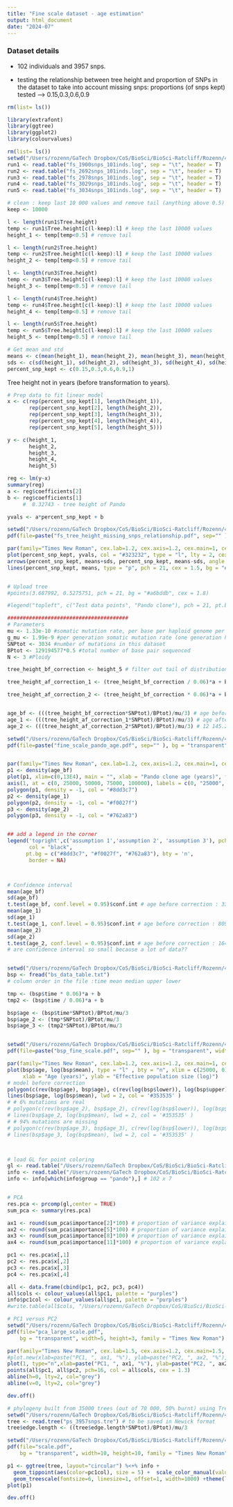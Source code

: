 ```yaml
---
title: "Fine scale dataset - age estimation"
output: html_document
date: "2024-07"
---
```


### Dataset details
- 102 individuals and 3957 snps. <br />

- testing the relationship between tree height and proportion of SNPs in the dataset to take into account missing snps: proportions (of snps kept) tested --> 0.15,0.3,0.6,0.9


```r
rm(list= ls())

library(extrafont)
library(ggtree)
library(ggplot2)
library(colourvalues)

```


```r
rm(list= ls())
setwd("/Users/rozenn/GaTech Dropbox/CoS/BioSci/BioSci-Ratcliff/Rozenn/4.PandoProject/17-analyses/4_age/5_results/pando")
run1 <- read.table("fs_1900snps_101inds.log", sep = "\t", header = T) 
run2 <- read.table("fs_2692snps_101inds.log", sep = "\t", header = T) 
run3 <- read.table("fs_2978snps_101inds.log", sep = "\t", header = T)
run4 <- read.table("fs_3029snps_101inds.log", sep = "\t", header = T)
run5 <- read.table("fs_3034snps_101inds.log", sep = "\t", header = T)

# clean : keep last 10 000 values and remove tail (anything above 0.5)
keep <- 10000

l <- length(run1$Tree.height)
temp <- run1$Tree.height[c(l-keep):l] # keep the last 10000 values
height_1 <- temp[temp<0.5] # remove tail

l <- length(run2$Tree.height)
temp <- run2$Tree.height[c(l-keep):l] # keep the last 10000 values
height_2 <- temp[temp<0.5] # remove tail

l <- length(run3$Tree.height)
temp <- run3$Tree.height[c(l-keep):l] # keep the last 10000 values
height_3 <- temp[temp<0.5] # remove tail

l <- length(run4$Tree.height)
temp <- run4$Tree.height[c(l-keep):l] # keep the last 10000 values
height_4 <- temp[temp<0.5] # remove tail

l <- length(run5$Tree.height)
temp <- run5$Tree.height[c(l-keep):l] # keep the last 10000 values
height_5 <- temp[temp<0.5] # remove tail

# Get mean and std
means <- c(mean(height_1), mean(height_2), mean(height_3), mean(height_4), mean(height_5)) 
sds <- c(sd(height_1), sd(height_2), sd(height_3), sd(height_4), sd(height_5)) 
percent_snp_kept <- c(0.15,0.3,0.6,0.9,1) 

```

Tree height not in years (before transformation to years).


```r

# Prep data to fit linear model
x <- c(rep(percent_snp_kept[1], length(height_1)),
       rep(percent_snp_kept[2], length(height_2)),
       rep(percent_snp_kept[3], length(height_3)),
       rep(percent_snp_kept[4], length(height_4)),
       rep(percent_snp_kept[5], length(height_5)))

y <- c(height_1, 
       height_2, 
       height_3, 
       height_4, 
       height_5)

reg <- lm(y~x)
summary(reg)
a <- reg$coefficients[2]
b <- reg$coefficients[1]
     #  0.32743 - tree height of Pando

```


```r
yvals <- a*percent_snp_kept + b

setwd("/Users/rozenn/GaTech Dropbox/CoS/BioSci/BioSci-Ratcliff/Rozenn/4.PandoProject/17-analyses/4_age/6_figures")
pdf(file=paste("fs_tree_height_missing_snps_relationship.pdf", sep="" ), bg = "transparent", width=5, height=3, family = "Times New Roman")

par(family="Times New Roman", cex.lab=1.2, cex.axis=1.2, cex.main=1, cex.sub=1)
plot(percent_snp_kept, yvals, col = "#323232", type = "l", lty = 2, cex = 1.3, xlab = "Proportion of SNPs kept", ylab = "Tree Height", bty = "n", xlim = c(0, 1), ylim = c(0, 0.3))
arrows(percent_snp_kept, means+sds, percent_snp_kept, means-sds, angle = 90, code = 3, length = 0.08)
lines(percent_snp_kept, means, type = "p", pch = 21, cex = 1.5, bg = "#323232")


# Upload tree 
#points(3.687992, 0.5275751, pch = 21, bg = "#a6bddb", cex = 1.8)

#legend("topleft", c("Test data points", "Pando clone"), pch = 21, pt.bg = c("black", "#a6bddb"), bty = "n")

```

```r

#######################################
# Parameters
mu <- 1.33e-10 #somatic mutation rate, per base per haploid genome per year
g_mu <- 1.99e-9 #per generation somatic mutation rate (one generation here is 15 years)
SNPtot <- 3034 #number of mutations in this dataset
BPtot <- 129194577*0.5 #total number of base pair sequenced
N <- 3 #Ploidy

tree_height_bf_correction <- height_5 # filter out tail of distribution

tree_height_af_correction_1 <- (tree_height_bf_correction / 0.06)*a + b

tree_height_af_correction_2 <- (tree_height_bf_correction * 0.06)*a + b


age_bf <- (((tree_height_bf_correction*SNPtot)/BPtot)/mu/3) # age before correction 32423.68
age_1 <- (((tree_height_af_correction_1*SNPtot)/BPtot)/mu/3) # age after correction - 100 374.6
age_2 <- (((tree_height_af_correction_2*SNPtot)/BPtot)/mu/3) # 12 145.24

setwd("/Users/rozenn/GaTech Dropbox/CoS/BioSci/BioSci-Ratcliff/Rozenn/4.PandoProject/17-analyses/4_age/6_figures")
pdf(file=paste("fine_scale_pando_age.pdf", sep="" ), bg = "transparent", width=5.5, height=3, family = "Times New Roman")


par(family="Times New Roman", cex.lab=1.2, cex.axis=1.2, cex.main=1, cex.sub=1)
p1 <- density(age_bf) 
plot(p1, xlim=c(0,13E4), main = "", xlab = "Pando clone age (years)", frame = F, xaxt = "n")
axis(1, at = c(0, 25000, 50000, 75000, 100000), labels = c(0, "25000", "50000", "75000", "100000"))
polygon(p1, density = -1, col = "#8dd3c7")
p2 <- density(age_1) 
polygon(p2, density = -1, col = "#f0027f")
p3 <- density(age_2) 
polygon(p3, density = -1, col = "#762a83")


## add a legend in the corner
legend('topright',c('assumption 1','assumption 2', 'assumption 3'), pch = 22,
       col = "black",
      pt.bg = c("#8dd3c7", "#f0027f", "#762a83"), bty = 'n',
       border = NA)



# Confidence interval
mean(age_bf)
sd(age_bf)
t.test(age_bf, conf.level = 0.95)$conf.int # age before correction : 33965.58 33980.50 - mean 32423.68
mean(age_1)
sd(age_1)
t.test(age_1, conf.level = 0.95)$conf.int # age before correction : 80993.91 81022.39
mean(age_2)
sd(age_2)
t.test(age_2, conf.level = 0.95)$conf.int # age before correction : 16401.96 16402.06
# are confidence interval so small because a lot of data??



```




```r
setwd("/Users/rozenn/GaTech Dropbox/CoS/BioSci/BioSci-Ratcliff/Rozenn/4.PandoProject/17-analyses/4_age/5_results/pando/dec30/3034/")
bsp <- fread("bs_data_table.txt")
# column order in the file :time mean median upper lower

tmp <- (bsp$time * 0.06)*a + b
tmp2 <- (bsp$time / 0.06)*a + b

bsp$age <- (bsp$time*SNPtot)/BPtot/mu/3
bsp$age_2 <- (tmp*SNPtot)/BPtot/mu/3
bsp$age_3 <- (tmp2*SNPtot)/BPtot/mu/3


setwd("/Users/rozenn/GaTech Dropbox/CoS/BioSci/BioSci-Ratcliff/Rozenn/4.PandoProject/17-analyses/4_age/6_figures")
pdf(file=paste("bsp_fine_scale.pdf", sep="" ), bg = "transparent", width=5, height=3, family = "Times New Roman")

par(family="Times New Roman", cex.lab=1.2, cex.axis=1.2, cex.main=1, cex.sub=1)
plot(bsp$age, log(bsp$mean), type = "l" , bty = "n", xlim = c(25000, 0), # ylim = c(0,4000),
     xlab = "Age (years)", ylab = "Effective population size (log)")
# model before correction
polygon(c(rev(bsp$age), bsp$age), c(rev(log(bsp$lower)), log(bsp$upper)), col = '#ccece6', border = NA) # add fill
lines(bsp$age, log(bsp$mean), lwd = 2, col = '#353535' )
# # 6% mutations are real
# polygon(c(rev(bsp$age_2), bsp$age_2), c(rev(log(bsp$lower)), log(bsp$upper)), col = '#762a83', border = NA, xlim = c(25000, 0)) # add fill
# lines(bsp$age_2, log(bsp$mean), lwd = 2, col = '#353535' )
# # 94% mutations are missing
# polygon(c(rev(bsp$age_3), bsp$age_3), c(rev(log(bsp$lower)), log(bsp$upper)), col = '#f0027f', border = NA, xlim = c(25000, 0)) # add fill
# lines(bsp$age_3, log(bsp$mean), lwd = 2, col = '#353535' )




```

```r
# load GL for point coloring
gl <- read.table("/Users/rozenn/GaTech Dropbox/CoS/BioSci/BioSci-Ratcliff/Rozenn/4.PandoProject/17-analyses/3_spatial_structure/data/gl_pando_3957snps_102inds.txt") # 101 x 3957
info <- read.table("/Users/rozenn/GaTech Dropbox/CoS/BioSci/BioSci-Ratcliff/Rozenn/4.PandoProject/17-analyses/3_spatial_structure/data/ids_PS_sup4.txt", sep = "\t", header = T)
info <- info[which(info$group == "pando"),] # 102 x 7


# PCA
res.pca <- prcomp(gl,center = TRUE) 
sum_pca <- summary(res.pca)

ax1 <- round(sum_pca$importance[2]*100) # proportion of variance explained by first axis
ax2 <- round(sum_pca$importance[5]*100) # proportion of variance explained by second axis
ax3 <- round(sum_pca$importance[8]*100) # proportion of variance explained by second axis
ax4 <- round(sum_pca$importance[11]*100) # proportion of variance explained by second axis

pc1 <- res.pca$x[,1]
pc2 <- res.pca$x[,2]
pc3 <- res.pca$x[,3]
pc4 <- res.pca$x[,4]

all <- data.frame(cbind(pc1, pc2, pc3, pc4))
all$cols <- colour_values(all$pc1, palette = "purples")
info$pc1col <- colour_values(all$pc1, palette = "purples")
#write.table(all$cols, "/Users/rozenn/GaTech Dropbox/CoS/BioSci/BioSci-Ratcliff/Rozenn/4.PandoProject/17-analyses/4_age/4_scripts/data/cols_pc1_large_scale.txt", col.names = F, row.names = F, sep = "\t")

# PC1 versus PC2 
setwd("/Users/rozenn/GaTech Dropbox/CoS/BioSci/BioSci-Ratcliff/Rozenn/4.PandoProject/5-Writing/5.Figures/current/Figure5")
pdf(file="pca_large_scale.pdf",
    bg = "transparent", width=5, height=3, family = "Times New Roman")

par(family="Times New Roman", cex.lab=1.5, cex.axis=1.2, cex.main=1.5, cex.sub=1.5)
#plot.new(xlab=paste("PC1, ", ax1, "%"), ylab=paste("PC2, ", ax2, "%"), bty = "n")
plot(1, type="n",xlab=paste("PC1, ", ax1, "%"), ylab=paste("PC2, ", ax2, "%"), bty = "n", xlim=c(-7, 7), ylim=c(-7, 7))
points(all$pc1, all$pc2, pch=16, col = all$cols, cex = 1.3)
abline(h=0, lty=2, col="grey")
abline(v=0, lty=2, col="grey")

dev.off()

# phylogeny built from 35000 trees (out of 70 000, 50% burnt) using TreeAnnotator
setwd("/Users/rozenn/GaTech Dropbox/CoS/BioSci/BioSci-Ratcliff/Rozenn/4.PandoProject/17-analyses/4_age/3_results/pando")
tree <- read.tree("ps_3957snps.tre") # to be saved in Newick format
tree$edge.length <- ((tree$edge.length*SNPtot)/BPtot)/mu/3

setwd("/Users/rozenn/GaTech Dropbox/CoS/BioSci/BioSci-Ratcliff/Rozenn/4.PandoProject/5-Writing/5.Figures/current/Figure5")
pdf(file="scale.pdf",
    bg = "transparent", width=10, height=10, family = "Times New Roman")

p1 <- ggtree(tree, layout="circular") %<+% info + 
  geom_tippoint(aes(color=pc1col), size = 5) +  scale_color_manual(values=info$pc1col) +
  geom_treescale(fontsize=6, linesize=1, offset=1, width=1000) +theme(legend.position = "none")
plot(p1)

dev.off()
```
